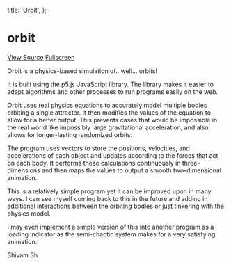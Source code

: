 
  title: 'Orbit',
};

# orbit

<div className="button">

[View Source](https://github.com/shivam-sh/shivam-sh.github.io/tree/master/Resources/assets/orbit)
[Fullscreen](../../../assets/orbit/index.html)

</div>

Orbit is a physics-based simulation of.. well... orbits!

It is built using the p5.js JavaScript library. The library makes it easier to adapt algorithms and other processes to run programs easily on the web.

Orbit uses real physics equations to accurately model multiple bodies orbiting a single attractor. It then modifies the values of the equation to allow for a better output. This prevents cases that would be impossible in the real world like impossibly large gravitational acceleration, and also allows for longer-lasting randomized orbits.

The program uses vectors to store the positions, velocities, and accelerations of each object and updates according to the forces that act on each body. It performs these calculations continuously in three-dimensions and then maps the values to output a smooth two-dimensional animation.

This is a relatively simple program yet it can be improved upon in many ways. I can see myself coming back to this in the future and adding in additional interactions between the orbiting bodies or just tinkering with the physics model.

I may even implement a simple version of this into another program as a loading indicator as the semi-chaotic system makes for a very satisfying animation.

Shivam Sh

